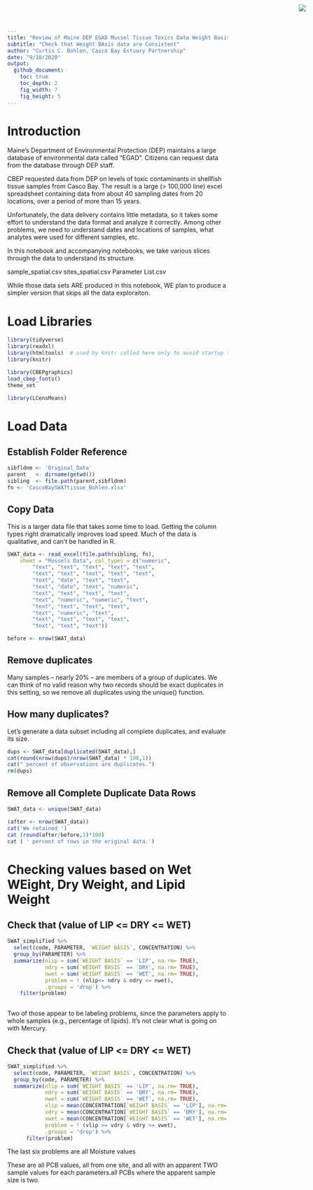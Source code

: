 ```yaml
---
title: "Review of Maine DEP EGAD Mussel Tissue Toxics Data Weight Basis"
subtitle: "Check that Weight BAsis data are Consistent"
author: "Curtis C. Bohlen, Casco Bay Estuary Partnership"
date: "9/10/2020"
output:
  github_document:
    toc: true
    toc_depth: 2
    fig_width: 7
    fig_height: 5
---
```


<img
  src="https://www.cascobayestuary.org/wp-content/uploads/2014/04/logo_sm.jpg"
  style="position:absolute;top:10px;right:50px;" />


# Introduction
Maine's Department of Environmental Protection (DEP) maintains a large database
of environmental data called "EGAD".  Citizens can request data from the
database through DEP staff.

CBEP requested data from DEP on levels of toxic contaminants in shellfish
tissue samples from Casco Bay. The result is a large (> 100,000 line) excel
spreadsheet containing data from about 40 sampling dates from 20 locations, over
a period of more than 15 years.

Unfortunately, the data delivery contains little metadata, so it takes some
effort to understand the data format and analyze it correctly. Among other
problems, we need to understand dates and locations of samples, what analytes
were used for different samples, etc.

In this notebook and accompanying notebooks, we take various slices through the
data to understand its structure.

sample_spatial.csv
sites_spatial.csv
Parameter List.csv

While those data sets ARE produced in this notebook, WE plan to produce a
simpler version that skips all the data exploraiton.

# Load Libraries
```r
library(tidyverse)
library(readxl)
library(htmltools)  # used by knitr called here only to avoid startup text later in document
library(knitr)

library(CBEPgraphics)
load_cbep_fonts()
theme_set

library(LCensMeans)
```
# Load Data
## Establish Folder Reference
```r
sibfldnm <- 'Original_Data'
parent   <- dirname(getwd())
sibling  <- file.path(parent,sibfldnm)
fn <- 'CascoBaySWATtissue_Bohlen.xlsx'
```

## Copy Data
This is a larger data file that takes some time to load.  Getting the column
types right dramatically improves load speed. Much of the data is qualitative,
and can't be handled in R.
```r
SWAT_data <- read_excel(file.path(sibling, fn), 
    sheet = "Mussels Data", col_types = c("numeric", 
        "text", "text", "text", "text", "text", 
        "text", "text", "text", "text", "text", 
        "text", "date", "text", "text", 
        "text", "date", "text", "numeric", 
        "text", "text", "text", "text", 
        "text", "numeric", "numeric", "text", 
        "text", "text", "text", "text", 
        "text", "numeric", "text", 
        "text", "text", "text", "text", 
        "text", "text", "text"))

before <- nrow(SWAT_data)
```

## Remove duplicates
Many samples -- nearly 20% -- are members of a group of duplicates.  We can
think of no valid reason why two records should be exact duplicates in this
setting, so we remove all duplicates using the unique() function.

## How many duplicates?
Let's generate a data subset including all complete duplicates, and evaluate its
size.
```r
dups <- SWAT_data[duplicated(SWAT_data),]
cat(round(nrow(dups)/nrow(SWAT_data) * 100,1))
cat(" percent of observations are duplicates.")
rm(dups)
```

## Remove all Complete Duplicate Data Rows
```r
SWAT_data <- unique(SWAT_data)
```

```r
(after <- nrow(SWAT_data))
cat('We retained ')
cat (round(after/before,3)*100)
cat ( ' percent of rows in the original data.')
```

# Checking values based on Wet WEight, Dry Weight, and Lipid Weight
## Check that (value of LIP <= DRY <= WET)
```r
SWAT_simplified %>%
  select(code, PARAMETER, `WEIGHT BASIS`, CONCENTRATION) %>%
  group_by(PARAMETER) %>%
  summarize(nlip = sum(`WEIGHT BASIS` == 'LIP', na.rm= TRUE),
            ndry = sum(`WEIGHT BASIS` == 'DRY', na.rm= TRUE),
            nwet = sum(`WEIGHT BASIS` == 'WET', na.rm= TRUE),
            problem = ! (nlip<= ndry & ndry <= nwet),
            .groups = 'drop') %>%
    filter(problem)
            
```
Two of those appear to be labeling problems, since the parameters apply to whole samples (e.g., percentage of lipids).
It's not clear what is going on with Mercury.

## Check that (value of LIP <= DRY <= WET)
```r
SWAT_simplified %>%
  select(code, PARAMETER, `WEIGHT BASIS`, CONCENTRATION) %>%
  group_by(code, PARAMETER) %>%
  summarize(nlip = sum(`WEIGHT BASIS` == 'LIP', na.rm= TRUE),
            ndry = sum(`WEIGHT BASIS` == 'DRY', na.rm= TRUE),
            nwet = sum(`WEIGHT BASIS` == 'WET', na.rm= TRUE),
            vlip = mean(CONCENTRATION[`WEIGHT BASIS` == 'LIP'], na.rm= TRUE),
            vdry = mean(CONCENTRATION[`WEIGHT BASIS` == 'DRY'], na.rm= TRUE),
            vwet = mean(CONCENTRATION[`WEIGHT BASIS` == 'WET'], na.rm= TRUE),
            problem = ! (vlip >= vdry & vdry >= vwet),
            .groups = 'drop') %>%
      filter(problem)
```
The last six problems are all Moisture values

These are all PCB values, all from one site, and all with an apparent TWO 
sample values for each parameters.all PCBs where the apparent sample size is two.
